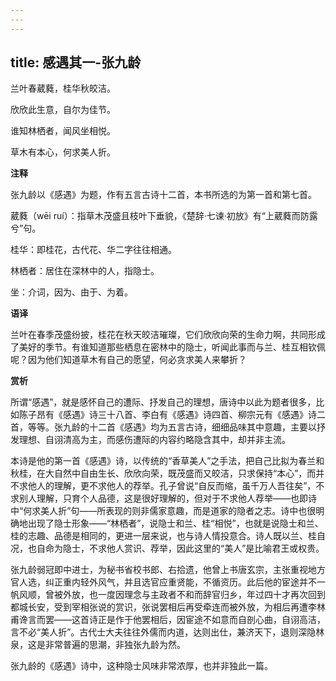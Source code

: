 ```yaml
---
---
---
```

title: 感遇其一-张九龄
---

兰叶春葳蕤，桂华秋皎洁。

欣欣此生意，自尔为佳节。

谁知林栖者，闻风坐相悦。

草木有本心，何求美人折。

**注释**

张九龄以《感遇》为题，作有五言古诗十二首，本书所选的为第一首和第七首。

葳蕤（wēi ruí）：指草木茂盛且枝叶下垂貌，《楚辞·七谏·初放》有“上葳蕤而防露兮”句。

桂华：即桂花，古代花、华二字往往相通。

林栖者：居住在深林中的人，指隐士。

坐：介词，因为、由于、为着。

**语译**

兰叶在春季茂盛纷披，桂花在秋天皎洁璀璨，它们欣欣向荣的生命力啊，共同形成了美好的季节。有谁知道那些栖息在密林中的隐士，听闻此事而与兰、桂互相钦佩呢？因为他们知道草木有自己的愿望，何必贪求美人来攀折？

**赏析**

所谓“感遇”，就是感怀自己的遭际、抒发自己的理想，唐诗中以此为题者很多，比如陈子昂有《感遇》诗三十八首、李白有《感遇》诗四首、柳宗元有《感遇》诗二首，等等。张九龄的十二首《感遇》均为五言古诗，细细品味其中意趣，主要以抒发理想、自诩清高为主，而感伤遭际的内容约略隐含其中，却并非主流。

本诗是他的第一首《感遇》诗，以传统的“香草美人”之手法，把自己比拟为春兰和秋桂，在大自然中自由生长、欣欣向荣，既茂盛而又皎洁，只求保持“本心”，而并不求他人的理解，更不求他人的荐举。孔子曾说“自反而缩，虽千万人吾往矣”，不求别人理解，只育个人品德，这是很好理解的，但对于不求他人荐举——也即诗中“何求美人折”句——所表现的则非儒家意趣，而是道家的隐者之志。诗中也很明确地出现了隐士形象——“林栖者”，说隐士和兰、桂“相悦”，也就是说隐士和兰、桂的志趣、品德是相同的，更进一层来说，也与诗人情投意合。诗人既以兰、桂自况，也自命为隐士，不求他人赏识、荐举，因此这里的“美人”是比喻君王或权贵。

张九龄弱冠即中进士，为秘书省校书郎、右拾遗，他曾上书唐玄宗，主张重视地方官人选，纠正重内轻外风气，并且选官应重贤能，不循资历。此后他的宦途并不一帆风顺，曾被外放，也一度因理念与主政者不和而辞官归乡，年过四十才再次回到都城长安，受到宰相张说的赏识，张说罢相后再受牵连而被外放，为相后再遭李林甫谗言而罢——这首诗正是作于他罢相后，因宦途不如意而自剖心曲，自诩高洁，言不必“美人折”。古代士大夫往往外儒而内道，达则出仕，兼济天下，退则深隐林泉，这是非常普遍的思潮，非独张九龄为然。

张九龄的《感遇》诗中，这种隐士风味非常浓厚，也并非独此一篇。
